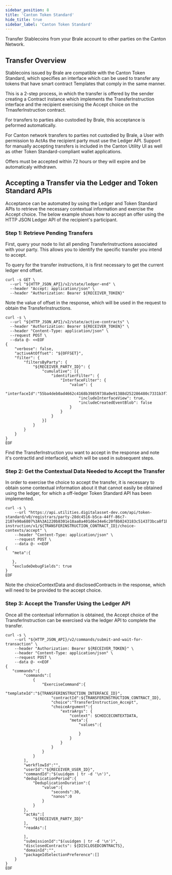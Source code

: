 ```yaml
---
sidebar_position: 8
title: 'Canton Token Standard'
hide_title: true
sidebar_label: 'Canton Token Standard'
---
```


<p class="intro-subheading">
  Transfer Stablecoins from your Brale account to other parties on the Canton Network.
</p>

## Transfer Overview

Stablecoins issued by Brale are compatible with the Canton Token Standard, which specifies an interface which can be used to transfer any tokens that have smart contract Templates that comply in the same manner.

This is a 2-step process, in which the transfer is offered by the sender creating a Contract instance which implements the TransferInstruction interface and the recipient exercising the Accept choice on the TrnasferInstruction contract.

For transfers to parties also custodied by Brale, this acceptance is peformed automatically.

For Canton network transfers to parties not custodied by Brale, a User with permission to ActAs the recipient party must use the Ledger API. Support for manually accepting transfers is included in the Canton Utility UI as well as other Token Standard-compliant wallet applications.

Offers must be accepted within 72 hours or they will expire and be automaticaly withdrawn.

## Accepting a Transfer via the Ledger and Token Standard APIs

Acceptance can be automated by using the Ledger and Token Standard APIs to retrieve the necessary contextual information and exercise the Accept choice. The below example shows how to accept an offer using the HTTP JSON Ledger API of the recipient's participant.

### Step 1: Retrieve Pending Transfers

First, query your node to list all pending TransferInstructions associated with your party. This allows you to identify the specific transfer you intend to accept.

To query for the transfer instructions, it is first necessary to get the current ledger end offset.

```shell title="Get current ledger end offset"
curl -s GET \
  --url "${HTTP_JSON_API}/v2/state/ledger-end" \
  --header "Accept: application/json" \
  --header "Authorization: Bearer ${RECEIVER_TOKEN}"
```

Note the value of offset in the response, which will be used in the request to obtain the TransferInstructions.

```shell title="Get the active contracts as of the offset"
curl -s \
  --url "${HTTP_JSON_API}/v2/state/active-contracts" \
  --header "Authorization: Bearer ${RECEIVER_TOKEN}" \
  --header "Content-Type: application/json" \
  --request POST \
  --data @- <<EOF
{
    "verbose": false,
    "activeAtOffset": "${OFFSET}",
    "filter": {
        "filtersByParty": {
            "${RECEIVER_PARTY_ID}": {
                "cumulative": [{
                    "identifierFilter": {
                        "InterfaceFilter": {
                            "value": {
                                "interfaceId":"55ba4deb0ad4662c4168b39859738a0e91388d252286480c7331b3f71a517281:Splice.Api.Token.TransferInstructionV1:TransferInstruction",
                                "includeInterfaceView": true,
                                "includeCreatedEventBlob": false
                            }
                        }
                    }
                }]
            }
        }
    }
}
EOF
```

Find the TransferInstruction you want to accept in the response and note it's contractId and interfaceId, which will be used in subsequent steps.

### Step 2: Get the Contextual Data Needed to Accept the Transfer

In order to exercise the choice to accept the transfer, it is necessary to obtain some contextual information about it that cannot easily be obtained using the ledger, for which a off-ledger Token Standard API has been implemented.

```shell title="Use the Token Standard API to get the contextual information"
curl -s \
    --url "https://api.utilities.digitalasset-dev.com/api/token-standard/v0/registrars/party-28dc4516-b5ca-44ff-86c7-2107e90a6807%3A%3A1220b8301e18aa8a401d6e34e6c20f8b0243183c514373bca8f1b6b9270246341a9e/registry/transfer-instruction/v1/${TRANSFERINSTRUCTION_CONTRACT_ID}/choice-contexts/accept" \
    --header "Content-Type: application/json" \
    --request POST \
    --data @- <<EOF
{
   "meta":{

   },
   "excludeDebugFields": true
}
EOF
```

Note the choiceContextData and disclosedContracts in the response, which will need to be provided to the accept choice.

### Step 3: Accept the Transfer Using the Ledger API

Once all the contextual information is obtained, the Accept choice of the TransferInstruction can be exercised via the ledger API to complete the transfer.

```shell title="Use the Ledger API to Excercise the Choice
curl -s \
    --url "${HTTP_JSON_API}/v2/commands/submit-and-wait-for-transaction" \
    --header "Authorization: Bearer ${RECEIVER_TOKEN}" \
    --header "Content-Type: application/json" \
    --request POST \
    --data @- <<EOF
{
   "commands":{
        "commands":[
            {
                "ExerciseCommand":{
                    "templateId":"${TRANSFERINSTRUCTION_INTERFACE_ID}",
                    "contractId":${TRANSFERINSTRUCTION_CONTRACT_ID},
                    "choice":"TransferInstruction_Accept",
                    "choiceArgument":{
                        "extraArgs": {
                            "context": $CHOICECONTEXTDATA,
                            "meta":{
                                "values":{

                                }
                            }
                        }
                    }
                }
            }
        ],
        "workflowId":"",
        "userId":"${RECEIVER_USER_ID}",
        "commandId":"$(uuidgen | tr -d '\n')",
        "deduplicationPeriod":{
            "DeduplicationDuration":{
                "value":{
                    "seconds":30,
                    "nanos":0
                }
            }
        },
        "actAs":[
            "${RECEIVER_PARTY_ID}"
        ],
        "readAs":[

        ],
        "submissionId":"$(uuidgen | tr -d '\n')",
        "disclosedContracts": ${DISCLOSEDCONTRACTS},
        "domainId":"",
        "packageIdSelectionPreference":[]
    }
}
EOF
```
